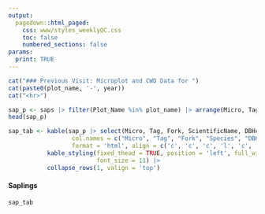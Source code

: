 ```yaml
---
output: 
  pagedown::html_paged:
    css: www/styles_weeklyQC.css
    toc: false
    numbered_sections: false
params: 
  print: TRUE
---
```


```r

cat("### Previous Visit: Microplot and CWD Data for ")
cat(paste0(plot_name, '-', year))
cat("<hr>")
```


```r
sap_p <- saps |> filter(Plot_Name %in% plot_name) |> arrange(Micro, Tag) 
head(sap_p)

sap_tab <- kable(sap_p |> select(Micro, Tag, Fork, ScientificName, DBHcm, Status, SaplingNote),
                  col.names = c("Micro", "Tag", "Fork", "Species", "DBH", "Status", "Notes"),
                  format = 'html', align = c('c', 'c', 'c', 'l', 'c', 'c', 'l')) |> 
           kable_styling(fixed_thead = TRUE, position = 'left', full_width = TRUE, 
                         font_size = 11) |>
           collapse_rows(1, valign = 'top') 

```

<div class = "flexbox">
<div>
<h4> Saplings </h4>
```r
sap_tab
```
</div>

